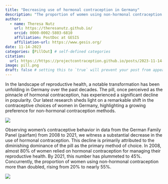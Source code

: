 ```yaml
---
title: "Decreasing use of hormonal contraception in Germany"
description: "The proportion of women using non-hormonal contraception has more than doubled in Germany in the 2010s."
author:
  - name: Theresa Nutz
    url: https://theresanutz.github.io/ 
    orcid: 0000-0002-5803-6810
    affiliation: PostDoc at GESIS
    affiliation-url: https://www.gesis.org/ 
date: 11-14-2023
categories: [PillOut] # self-defined categories
citation: 
  url: https://https://projectcontraception.github.io/posts/2023-11-14-PILLOUT_pill_decrease/ 
image: pill.png
draft: false # setting this to `true` will prevent your post from appearing on your listing page until you're ready!
---
```


In the landscape of reproductive health, a notable transformation has been unfolding in Germany over the past decades. 
The pill, once perceived as the pinnacle of hormonal contraception, has experienced a significant decline in popularity. 
Our latest research sheds light on a remarkable shift in the contraceptive choices of women in Germany, highlighting a growing preference for non-hormonal contraception methods.

![](web1.png)

Observing women’s contraceptive behavior in data from the German Family Panel (pairfam) from 2008 to 2021, we witness a substantial decrease in the use of hormonal contraception. 
This decline is primarily attributed to the diminishing dominance of the pill as the primary method of choice. 
In 2008, almost 80% of women relied on hormonal contraception for managing their reproductive health. 
By 2021, this number has plummeted to 45%. Concurrently, the proportion of women using non-hormonal contraception more than doubled, rising from 20% to nearly 55%.

![](web2.png)